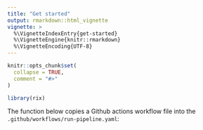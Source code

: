 ```yaml
---
title: "Get started"
output: rmarkdown::html_vignette
vignette: >
  %\VignetteIndexEntry{get-started}
  %\VignetteEngine{knitr::rmarkdown}
  %\VignetteEncoding{UTF-8}
---
```


```r
knitr::opts_chunk$set(
  collapse = TRUE,
  comment = "#>"
)
```

```r
library(rix)
```

<!-- WARNING - This vignette is generated by {fusen} from dev/cicd.Rmd: do not edit by hand -->

<!--
You need to run the 'description' chunk in the '0-dev_history.Rmd' file before continuing your code there.
-->


The function below copies a Github actions workflow file into the `.github/workflows/run-pipeline.yaml`:


